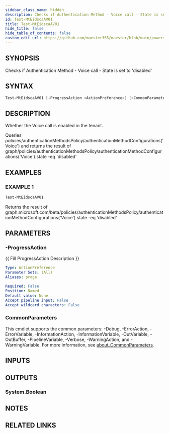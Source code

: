 ```yaml
---
sidebar_class_name: hidden
description: Checks if Authentication Method - Voice call - State is set to 'disabled'
id: Test-MtEidscaAV01
title: Test-MtEidscaAV01
hide_title: false
hide_table_of_contents: false
custom_edit_url: https://github.com/maester365/maester/blob/main/powershell/public/Test-MtEidscaAV01.ps1
---
```


## SYNOPSIS

Checks if Authentication Method - Voice call - State is set to 'disabled'

## SYNTAX

```powershell
Test-MtEidscaAV01 [-ProgressAction <ActionPreference>] [<CommonParameters>]
```

## DESCRIPTION

Whether the Voice call is enabled in the tenant.

Queries policies/authenticationMethodsPolicy/authenticationMethodConfigurations('Voice')
and returns the result of
 graph/policies/authenticationMethodsPolicy/authenticationMethodConfigurations('Voice').state -eq 'disabled'

## EXAMPLES

### EXAMPLE 1

```powershell
Test-MtEidscaAV01
```

Returns the result of graph.microsoft.com/beta/policies/authenticationMethodsPolicy/authenticationMethodConfigurations('Voice').state -eq 'disabled'

## PARAMETERS

### -ProgressAction

\{\{ Fill ProgressAction Description \}\}

```yaml
Type: ActionPreference
Parameter Sets: (All)
Aliases: proga

Required: False
Position: Named
Default value: None
Accept pipeline input: False
Accept wildcard characters: False
```

### CommonParameters

This cmdlet supports the common parameters: -Debug, -ErrorAction, -ErrorVariable, -InformationAction, -InformationVariable, -OutVariable, -OutBuffer, -PipelineVariable, -Verbose, -WarningAction, and -WarningVariable. For more information, see [about_CommonParameters](http://go.microsoft.com/fwlink/?LinkID=113216).

## INPUTS

## OUTPUTS

### System.Boolean

## NOTES

## RELATED LINKS
